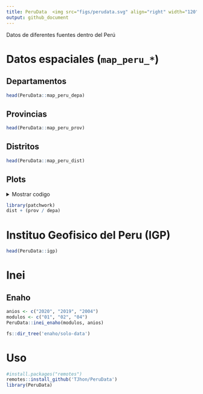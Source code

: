 ```yaml
---
title: PeruData  <img src="figs/perudata.svg" align="right" width="120"/>
output: github_document
---
```


Datos de diferentes fuentes dentro del Perú


# Datos espaciales (`map_peru_*`)



## Departamentos

```r
head(PeruData::map_peru_depa)
```

## Provincias

```r
head(PeruData::map_peru_prov)
```

## Distritos

```r
head(PeruData::map_peru_dist)
```

## Plots

<details>
    <summary>Mostrar codigo</summary>

```r
library(ggplot2)
library(PeruData)
library(sf)
fst_plot <- \(.map, .titl){
  ggplot(.map) +
    geom_sf(fill = "white") +
    theme_void() +
    labs(title = {{.titl}}) +
    theme(
      axis.text.x = element_blank()
      , axis.text.y = element_blank()
      )
}
```


```r
depa <- fst_plot(map_peru_depa, "Departamentos")
prov <- fst_plot(map_peru_prov, "Provincias")
dist <- fst_plot(map_peru_dist, "Distritos")
```
</details>

```r
library(patchwork)
dist + (prov / depa)
```




# Instituo Geofisico del Peru (IGP)

```r
head(PeruData::igp)
```

# Inei

## Enaho

```r
anios <- c("2020", "2019", "2004")
modulos <- c("01", "02", "04")
PeruData::inei_enaho(modulos, anios)
```

```r
fs::dir_tree('enaho/solo-data')
```

# Uso

```r
#install.packages("remotes")
remotes::install_github('TJhon/PeruData')
library(PeruData)
```

